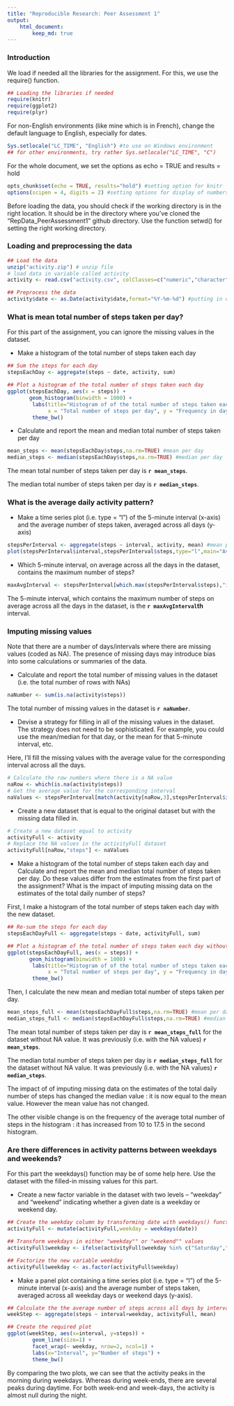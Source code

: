 ```yaml
---
title: "Reproducible Research: Peer Assessment 1"
output: 
    html_document:
        keep_md: true
---
```


### Introduction

We load if needed all the libraries for the assignment.
For this, we use the require() function.
```r
## Loading the libraries if needed
require(knitr)
require(ggplot2)
require(plyr)
```

For non-English environments (like mine which is in French), change the default
language to English, especially for dates.
```r
Sys.setlocale("LC_TIME", "English") #to use on Windows environment
## for other environments, try rather Sys.setlocale("LC_TIME", "C")
```

For the whole document, we set the options as echo = TRUE and results = hold
```r
opts_chunk$set(echo = TRUE, results="hold") #setting option for knitr
options(scipen = 4, digits = 2) #setting options for display of numbers
```

Before loading the data, you should check if the working directory is in the right location. It should be in the directory where you've cloned the "RepData_PeerAssessment1" github directory.
Use the function setwd() for setting the right working directory.

### Loading and preprocessing the data
```r
## Load the data
unzip("activity.zip") # unzip file
# load data in variable called activity
activity <- read.csv("activity.csv", colClasses=c("numeric","character","numeric"))

## Preprocess the data
activity$date <- as.Date(activity$date,format="%Y-%m-%d") #putting in date format
```
### What is mean total number of steps taken per day?

For this part of the assignment, you can ignore the missing values in the dataset.

- Make a histogram of the total number of steps taken each day
```r
## Sum the steps for each day
stepsEachDay <- aggregate(steps ~ date, activity, sum)

## Plot a histogram of the total number of steps taken each day
ggplot(stepsEachDay, aes(x = steps)) + 
       geom_histogram(binwidth = 1000) + 
        labs(title="Histogram of of the total number of steps taken each day", 
             x = "Total number of steps per day", y = "Frequency in days") + 
        theme_bw()
```

- Calculate and report the mean and median total number of steps taken per day
```r
mean_steps <- mean(stepsEachDay$steps,na.rm=TRUE) #mean per day
median_steps <- median(stepsEachDay$steps,na.rm=TRUE) #median per day
```

The mean total number of steps taken per day is **`r mean_steps`**.

The median total number of steps taken per day is **`r median_steps`**.

### What is the average daily activity pattern?

- Make a time series plot (i.e. type = "l") of the 5-minute interval (x-axis) and the average number of steps taken, averaged across all days (y-axis)
```r
stepsPerInterval <- aggregate(steps ~ interval, activity, mean) #mean per interval
plot(stepsPerInterval$interval,stepsPerInterval$steps,type="l",main="Average daily activity pattern", xlab="5-minute interval", ylab="Number of steps")
```

- Which 5-minute interval, on average across all the days in the dataset, contains the maximum number of steps?
```r
maxAvgInterval <- stepsPerInterval[which.max(stepsPerInterval$steps),"interval"]
```
The 5-minute interval, which contains the maximum number of steps on average across all the days in the dataset, is the **`r maxAvgInterval`th** interval.

### Imputing missing values

Note that there are a number of days/intervals where there are missing values (coded as NA). The presence of missing days may introduce bias into some calculations or summaries of the data.

- Calculate and report the total number of missing values in the dataset (i.e. the total number of rows with NAs)
```r
naNumber <- sum(is.na(activity$steps))
```
The total number of missing values in the dataset is **`r naNumber`**.

- Devise a strategy for filling in all of the missing values in the dataset. The strategy does not need to be sophisticated. For example, you could use the mean/median for that day, or the mean for that 5-minute interval, etc.

Here, I'll fill the missing values with the average value for the corresponding interval across all the days.
```r
# Calculate the row numbers where there is a NA value
naRow <- which(is.na(activity$steps))
# Get the average value for the corresponding interval
naValues <- stepsPerInterval[match(activity[naRow,3],stepsPerInterval$interval),"steps"]
```

- Create a new dataset that is equal to the original dataset but with the missing data filled in.
```r
# Create a new dataset equal to activity
activityFull <- activity
# Replace the NA values in the activityFull dataset
activityFull[naRow,"steps"] <- naValues
```

- Make a histogram of the total number of steps taken each day and Calculate and report the mean and median total number of steps taken per day. Do these values differ from the estimates from the first part of the assignment? What is the impact of imputing missing data on the estimates of the total daily number of steps?

First, I make a histogram of the total number of steps taken each day with the new dataset.
```r
## Re-sum the steps for each day
stepsEachDayFull <- aggregate(steps ~ date, activityFull, sum)

## Plot a histogram of the total number of steps taken each day without NA values
ggplot(stepsEachDayFull, aes(x = steps)) + 
       geom_histogram(binwidth = 1000) + 
        labs(title="Histogram of of the total number of steps taken each day without NA values", 
             x = "Total number of steps per day", y = "Frequency in days") + 
        theme_bw()
```

Then, I calculate the new mean and median total number of steps taken per day.
```r
mean_steps_full <- mean(stepsEachDayFull$steps,na.rm=TRUE) #mean per day
median_steps_full <- median(stepsEachDayFull$steps,na.rm=TRUE) #median per day
```
The mean total number of steps taken per day is **`r mean_steps_full`** for the dataset without NA value. It was previously (i.e. with the NA values) **`r mean_steps`**.

The median total number of steps taken per day is **`r median_steps_full`** for the dataset without NA value. It was previously (i.e. with the NA values) **`r median_steps`**.

The impact of of imputing missing data on the estimates of the total daily number of steps has changed the median value : it is now equal to the mean value.
However the mean value has not changed.

The other visible change is on the frequency of the average total number of steps in the histogram : it has increased from 10 to 17.5 in the second histogram.

### Are there differences in activity patterns between weekdays and weekends?

For this part the weekdays() function may be of some help here. Use the dataset with the filled-in missing values for this part.

- Create a new factor variable in the dataset with two levels -- "weekday" and "weekend" indicating whether a given date is a weekday or weekend day.
```r
## Create the weekday column by transforming date with weekdays() function
activityFull <- mutate(activityFull,weekday = weekdays(date))

## Transform weekdays in either "weekday"" or "weekend"" values
activityFull$weekday <- ifelse(activityFull$weekday %in% c("Saturday","Sunday"),"weekend","weekday")

## Factorize the new variable weekday
activityFull$weekday <- as.factor(activityFull$weekday)
```

- Make a panel plot containing a time series plot (i.e. type = "l") of the 5-minute interval (x-axis) and the average number of steps taken, averaged across all weekday days or weekend days (y-axis).
```r
## Calculate the the average number of steps across all days by interval and weekday
weekStep <- aggregate(steps ~ interval+weekday, activityFull, mean)

## Create the required plot
ggplot(weekStep, aes(x=interval, y=steps)) + 
        geom_line(size=1) + 
        facet_wrap(~ weekday, nrow=2, ncol=1) +
        labs(x="Interval", y="Number of steps") +
        theme_bw()
```

By comparing the two plots, we can see that the activity peaks in the morning during weekdays. 
Whereas during week-ends, there are several peaks during daytime.
For both week-end and week-days, the activity is almost null during the night.
